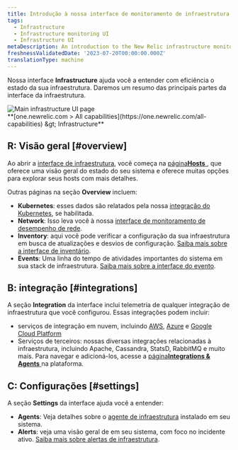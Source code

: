 ```yaml
---
title: Introdução à nossa interface de monitoramento de infraestrutura
tags:
  - Infrastructure
  - Infrastructure monitoring UI
  - Infrastructure UI
metaDescription: An introduction to the New Relic infrastructure monitoring UI pages.
freshnessValidatedDate: '2023-07-20T00:00:00.000Z'
translationType: machine
---
```


Nossa interface <DNT>**Infrastructure**</DNT> ajuda você a entender com eficiência o estado da sua infraestrutura. Daremos um resumo das principais partes da interface da infraestrutura.

<img title="Main infrastructure UI page" alt="Main infrastructure UI page" src="/images/infrastructure_screenshot-full_infrastructure-main-ui.webp" />

<figcaption>
  <DNT>
    **[one.newrelic.com &gt; All capabilities](https://one.newrelic.com/all-capabilities) &amp;gt; Infrastructure**
  </DNT>
</figcaption>

## R: Visão geral [#overview]

Ao abrir a [interface de infraestrutura](https://one.newrelic.com/infra/infrastructure/hosts), você começa na [página<DNT>**Hosts**</DNT> ](/docs/infrastructure/infrastructure-ui-pages/infra-hosts-ui-page), que oferece uma visão geral do estado do seu sistema e oferece muitas opções para explorar seus hosts com mais detalhes.

Outras páginas na seção <DNT>**Overview**</DNT> incluem:

* <DNT>**Kubernetes**</DNT>: esses dados são relatados pela nossa [integração do Kubernetes](/docs/kubernetes-pixie/kubernetes-integration/get-started/introduction-kubernetes-integration), se habilitada.
* <DNT>**Network**</DNT>: Isso leva você à nossa [interface de monitoramento de desempenho de rede](/docs/network-performance-monitoring/get-started/npm-introduction).
* <DNT>**Inventory**</DNT>: aqui você pode verificar a configuração da sua infraestrutura em busca de atualizações e desvios de configuração. [Saiba mais sobre a interface de inventário](/docs/infrastructure/infrastructure-ui-pages/infrastructure-inventory-page-search-your-entire-infrastructure).
* <DNT>**Events**</DNT>: Uma linha do tempo de atividades importantes do sistema em sua stack de infraestrutura. [Saiba mais sobre a interface do evento](/docs/infrastructure/infrastructure-ui-pages/infrastructure-events-page-live-feed-every-config-change).

## B: integração [#integrations]

A seção <DNT>**Integration**</DNT> da interface inclui telemetria de qualquer integração de infraestrutura que você configurou. Essas integrações podem incluir:

* serviços de integração em nuvem, incluindo [AWS](/docs/infrastructure/amazon-integrations/get-started/introduction-aws-integrations), [Azure](/docs/infrastructure/microsoft-azure-integrations/get-started/introduction-azure-monitoring-integrations) e [Google Cloud Platform](/docs/infrastructure/google-cloud-platform-integrations/get-started/introduction-google-cloud-platform-integrations)
* Serviços de terceiros: nossas diversas integrações relacionadas à infraestrutura, incluindo Apache, Cassandra, StatsD, RabbitMQ e muito mais. Para navegar e adicioná-los, acesse a [página<DNT>**Integrations &amp; Agents**</DNT> ](https://newrelic.com/instant-observability?category=infrastructure-and-os)na plataforma.

## C: Configurações [#settings]

A seção <DNT>**Settings**</DNT> da interface ajuda você a entender:

* <DNT>**Agents**</DNT>: Veja detalhes sobre o [agente de infraestrutura](/docs/infrastructure/install-infrastructure-agent/get-started/install-infrastructure-agent) instalado em seu sistema.
* <DNT>**Alerts**</DNT>: veja uma visão geral de <InlinePopover type="alerts" />em seu sistema, com foco no incidente ativo. [Saiba mais sobre alertas de infraestrutura](/docs/infrastructure/new-relic-infrastructure/infrastructure-alert-conditions/infrastructure-alerts-add-edit-or-view-host-alert-information).